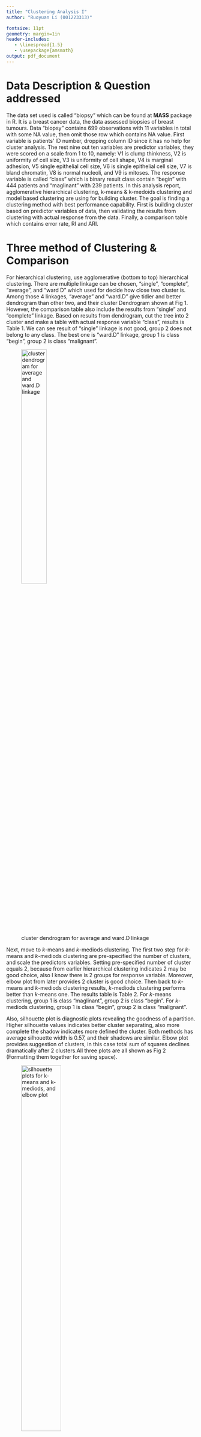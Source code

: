```yaml
---
title: "Clustering Analysis I"
author: "Ruoyuan Li (001223313)"

fontsize: 11pt
geometry: margin=1in
header-includes:
   - \linespread{1.5}
   - \usepackage{amsmath}
output: pdf_document
---
```

# Data Description & Question addressed

The data set used is called "biopsy" which can be found at **MASS** package in R. It is a breast cancer data, the data assessed biopsies of breast tumours. Data "biopsy" contains 699 observations with 11 variables in total with some NA value, then omit those row which contains NA value. First variable is patients' ID number, dropping column ID since it has no help for cluster  analysis. The rest nine out ten variables are predictor variables, they were scored on a scale from 1 to 10, namely: V1 is clump thinkness, V2 is uniformity of cell size, V3 is uniformity of cell shape, V4 is marginal adhesion, V5 single epithelial cell size, V6 is single epithelial cell size, V7 is bland chromatin, V8 is normal nucleoli, and V9 is mitoses. The response variable is called "class" which is binary result class contain "begin" with 444 patients and "maglinant" with 239 patients. \par

In this analysis report, agglomerative hierarchical clustering, k-means & k-medoids clustering and model based clustering are using for building cluster. The goal is finding a clustering method with best performance capability. First is building cluster based on predictor variables of data, then validating the results from clustering with actual response from the data.  Finally, a comparison table which contains error rate, RI and ARI. \par


# Three method of Clustering & Comparison
For hierarchical clustering, use agglomerative (bottom to top) hierarchical clustering. There are multiple linkage can be chosen, "single", "complete", "average", and "ward D" which used for decide how close two cluster is. Among those 4 linkages, "average" and "ward.D" give tidier and better dendrogram than other two, and their cluster Dendrogram shown at Fig 1. However, the comparison table also include the results from "single" and "complete" linkage. Based on results from dendrogram, cut the tree into 2 cluster and make a table with actual response variable "class", results is Table 1. We can see result of "single" linkage is not good, group 2 does not belong to any class. The best one is "ward.D" linkage, group 1 is class "begin", group 2 is class "malignant". \par

![cluster dendrogram for average and ward.D linkage](den_plot.png){width=40%}

\begin{table}[h]
\centering
\caption{Hierarchical clustering results from different linkage}
\label{my-label}
\begin{tabular}{|lll|lll|lll|lll|}
\hline
single    & 1   & 2 & complete  & 1   & 2   & average   & 1   & 2   & ward.D    & 1   & 2   \\
begin     & 448 & 0 & begin     & 441 & 3   & begin     & 436 & 8   & begin     & 420 & 24  \\
malignant & 238 & 1 & malignant & 75  & 164 & malignant & 31  & 208 & malignant & 1   & 238 \\ \hline
\end{tabular}
\end{table}

Next, move to $k$-means and $k$-mediods clustering. The first two step for $k$-means and $k$-mediods clustering are pre-specified the number of clusters, and scale the predictors variables. Setting pre-specified number of cluster equals 2, because from earlier hierarchical clustering indicates 2 may be good choice, also I know there is 2 groups for response variable. Moreover, elbow plot from later provides 2 cluster is good choice. Then back to $k$-means and $k$-mediods clustering results, $k$-mediods clustering performs better than $k$-means one. The results table is Table 2. For $k$-means clustering, group 1 is class "maglinant", group 2 is class "begin". For $k$-mediods clustering, group 1 is class "begin", group 2 is class "malignant".  

\begin{table}[h]
\centering
\caption{$k$-means \& $k$-mediods clustering results table}
\label{my-label}
\begin{tabular}{|lll|lll|}
\hline
$k$-means   & 1   & 2   & $k$-mediods & 1   & 2   \\
begin     & 10  & 434 & begin     & 435 & 9   \\
malignant & 220 & 19  & malignant & 15  & 224 \\ \hline
\end{tabular}
\end{table}

Also, silhouette plot is diagnostic plots revealing the goodness of a partition. Higher silhouette values indicates better cluster separating, also more complete the shadow indicates more defined the cluster. Both methods has average silhouette width is 0.57, and their shadows are similar. Elbow plot provides suggestion of clusters, in this case total sum of squares declines dramatically after 2 clusters.All three plots are all shown as Fig 2 (Formatting them together for saving space). 

![silhouette plots for $k$-means and $k$-mediods, and elbow plot](S_E_plot.png){width=50%}

As for model based clustering for **GPCM** family. using **Mclust** suggests VEV shape with 7 components, and BIC is -14276.71 under defaults **G** setting is 1:9, where **G** is the number of mixture components (clusters) for which the BIC is to be calculated. Only second and fifth groups are class "malignant", all other groups are class "begin" based on the results. There is no place for BIC and classification plots, also the classification plot for nine variables is messy, so I decide to archive them for saving pages. Then doing clustering by specifying **G** equals to 2:2, and **Mclust** suggests VEV shape as well with BIC is -18132.47. Again, results table shown as Table 3. 

\begin{table}[h]
\centering
\caption{Model based Clustering}
\label{my-label}
\begin{tabular}{|llllllll|lll|}
\hline
G as default & 1   & 2   & 3  & 4  & 5  & 6  & 7  & G=2:2     & 1   & 2   \\
begin        & 139 & 50  & 71 & 81 & 7  & 59 & 37 & begin     & 344 & 100 \\
malignant    & 0   & 151 & 0  & 0  & 84 & 4  & 0  & malignant & 0   & 239 \\ \hline
\end{tabular}
\end{table}

At the end, Table 4 is comparison table for all methods are calculating by **e1071:classAgreement**, includes error rate (ER), rand index (RI) and ARI. We can see the best result is $k$-mediods clustering, it has distinguished lower error rate and higher rand index and ARI. Also hierarchical clustering with "ward.D" linkage is good as well, slightly higher error rate, and slightly lower RI and ARI than $k$-mediods'clustering. In conclusion, both $k$-mediods clustering and hierarchical clustering with "ward.D" linkage give acceptable results of clustering.   

\begin{table}[h]
\centering
\caption{All methods' comparison table}
\label{my-label}
\begin{tabular}{|l|llll|ll|ll|lll}
\cline{1-9}
           & single & complete & average & ward.D & $k$-means & $k$-mediods & Mc: G=2:2 & default G &  &  &  \\
ER & 0.348  & 0.114    & 0.0571  & 0.0367 & 0.0425  & 0.0351    & 0.146         & 0.5755            &  &  &  \\
RI & 0.545  & 0.797    & 0.892   & 0.929  & 0.918   & 0.932     & 0.750         & 0.565             &  &  &  \\
ARI        & 0.0025 & 0.585    & 0.781   & 0.858  & 0.835   & 0.862     & 0.500         & 0.176             &  &  &  \\ \cline{1-9}
\end{tabular}
\end{table}
